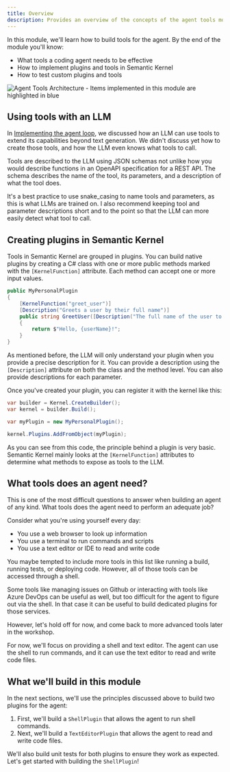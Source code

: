 ```yaml
---
title: Overview
description: Provides an overview of the concepts of the agent tools module.
---
```



In this module, we'll learn how to build tools for the agent. By the end of the
module you'll know:

- What tools a coding agent needs to be effective
- How to implement plugins and tools in Semantic Kernel
- How to test custom plugins and tools

![Agent Tools Architecture - Items implemented in this module are highlighted in blue](../../../../assets/agent-architecture-step-2.png)

## Using tools with an LLM

In [Implementing the agent loop](/modules/agent-loop/implement-agent-loop), we
discussed how an LLM can use tools to extend its capabilities beyond text
generation. We didn't discuss yet how to create those tools, and how the LLM 
even knows what tools to call. 

Tools are described  to the LLM using JSON schemas not unlike how you would
describe functions in an OpenAPI specification for a REST API. The schema
describes the name of the tool, its parameters, and a description of what the
tool does.

It's a best practice to use snake_casing to name tools and parameters, as this
is what LLMs are trained on. I also recommend keeping tool and parameter 
descriptions short and to the point so that the LLM can more easily detect
what tool to call.

## Creating plugins in Semantic Kernel

Tools in Semantic Kernel are grouped in plugins. You can build native plugins
by creating a C# class with one or more public methods marked with the 
`[KernelFunction]` attribute. Each method can accept one or more input values.

```csharp
public MyPersonalPlugin
{
    [KernelFunction("greet_user")]
    [Description("Greets a user by their full name")]
    public string GreetUser([Description("The full name of the user to greet")] string userName)
    {
        return $"Hello, {userName}!";
    }
}
```

As mentioned before, the LLM will only understand your plugin when you provide
a precise description for it. You can provide a description using the `[Description]`
attribute on both the class and the method level. You can also provide descriptions
for each parameter.

Once you've created your plugin, you can register it with the kernel like this:

```csharp
var builder = Kernel.CreateBuilder();
var kernel = builder.Build();

var myPlugin = new MyPersonalPlugin();

kernel.Plugins.AddFromObject(myPlugin);
```

As you can see from this code, the principle behind a plugin is very basic.
Semantic Kernel mainly looks at the `[KernelFunction]` attributes to determine
what methods to expose as tools to the LLM.

## What tools does an agent need?

This is one of the most difficult questions to answer when building an agent
of any kind. What tools does the agent need to perform an adequate job?

Consider what you're using yourself every day:

- You use a web browser to look up information
- You use a terminal to run commands and scripts
- You use a text editor or IDE to read and write code

You maybe tempted to include more tools in this list like running a build, running
tests, or deploying code. However, all of those tools can be accessed through a shell.

Some tools like managing issues on Github or interacting with tools like Azure DevOps
can be useful as well, but too difficult for the agent to figure out via the shell.
In that case it can be useful to build dedicated plugins for those services.

However, let's hold off for now, and come back to more advanced tools later in the workshop.

For now, we'll focus on providing a shell and text editor. The agent can use the shell
to run commands, and it can use the text editor to read and write code files.

## What we'll build in this module

In the next sections, we'll use the principles discussed above to build two
plugins for the agent:

1. First, we'll build a `ShellPlugin` that allows the agent to run shell commands.
2. Next, we'll build a `TextEditorPlugin` that allows the agent to read and
   write code files.

We'll also build unit tests for both plugins to ensure they work as expected.
Let's get started with building the `ShellPlugin`!